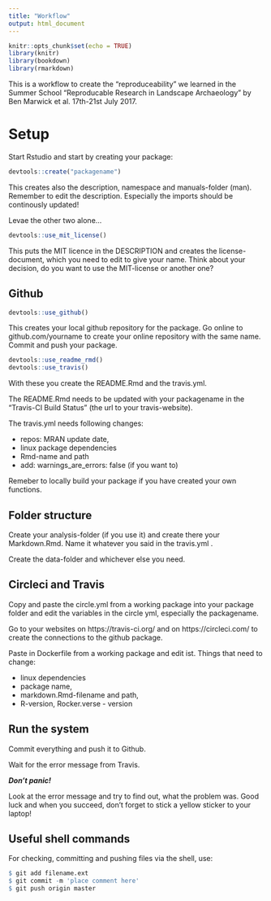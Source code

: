 ---
title: "Workflow"
output: html_document
---

```{r setup, include=FALSE}
knitr::opts_chunk$set(echo = TRUE)
library(knitr)
library(bookdown)
library(rmarkdown)
```


This is a workflow to create the "reproduceability" we learned in the Summer School "Reproducable Research in Landscape Archaeology" by Ben Marwick et al. 17th-21st July 2017.


# Setup

Start Rstudio and start by creating your package:

```{r , eval=FALSE}
devtools::create("packagename") 
```
This creates also the description, namespace and manuals-folder (man).
Remember to edit the description. Especially the imports should be continously updated!

Levae the other two alone...

```{r, eval = FALSE}
devtools::use_mit_license()
```
This puts the MIT licence in the DESCRIPTION and creates the license-document, which you need to edit to give your name. Think about your decision, do you want to use the MIT-license or another one?

## Github

```{r, eval=FALSE}
devtools::use_github()
```
This creates your local github repository for the package. Go online to github.com/yourname to create your online repository with the same name. Commit and push your package.

```{r, eval=FALSE}
devtools::use_readme_rmd() 
devtools::use_travis() 
```
With these you create the README.Rmd and the travis.yml. 

The README.Rmd needs to be updated with your packagename in the "Travis-CI Build Status" (the url to your travis-website).

The travis.yml needs following changes:   

* repos: MRAN update date,     
* linux package dependencies      
* Rmd-name and path
* add: warnings_are_errors: false    (if you want to)


Remeber to locally build your package if you have created your own functions. 

## Folder structure
Create your analysis-folder (if you use it) and create there your Markdown.Rmd. Name it whatever you said in the travis.yml . 

Create the data-folder and whichever else you need.


## Circleci and Travis
Copy and paste the circle.yml from a working package into your package folder and edit the variables in the circle yml, especially the packagename.

Go to your websites on https://travis-ci.org/ and on https://circleci.com/ to create the connections to the github package. 

Paste in Dockerfile from a working package and edit ist. Things that need to change:  

* linux dependencies    
* package name,    
* markdown.Rmd-filename and path,    
* R-version, Rocker.verse - version

## Run the system
Commit everything and push it to Github.

Wait for the error message from Travis.

***Don't panic!***

Look at the error message and try to find out, what the problem was.
Good luck and when you succeed, don't forget to stick a yellow sticker to your laptop!

## Useful shell commands

For checking, committing and pushing files via the shell, use:
```{r, eval=FALSE}
$ git add filename.ext
$ git commit -m 'place comment here'
$ git push origin master
```


